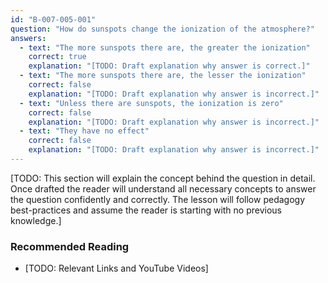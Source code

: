 ```yaml
---
id: "B-007-005-001"
question: "How do sunspots change the ionization of the atmosphere?"
answers:
  - text: "The more sunspots there are, the greater the ionization"
    correct: true
    explanation: "[TODO: Draft explanation why answer is correct.]"
  - text: "The more sunspots there are, the lesser the ionization"
    correct: false
    explanation: "[TODO: Draft explanation why answer is incorrect.]"
  - text: "Unless there are sunspots, the ionization is zero"
    correct: false
    explanation: "[TODO: Draft explanation why answer is incorrect.]"
  - text: "They have no effect"
    correct: false
    explanation: "[TODO: Draft explanation why answer is incorrect.]"
---
```


[TODO: This section will explain the concept behind the question in detail. Once drafted the reader will understand all necessary concepts to answer the question confidently and correctly. The lesson will follow pedagogy best-practices and assume the reader is starting with no previous knowledge.]

### Recommended Reading

- [TODO: Relevant Links and YouTube Videos]

